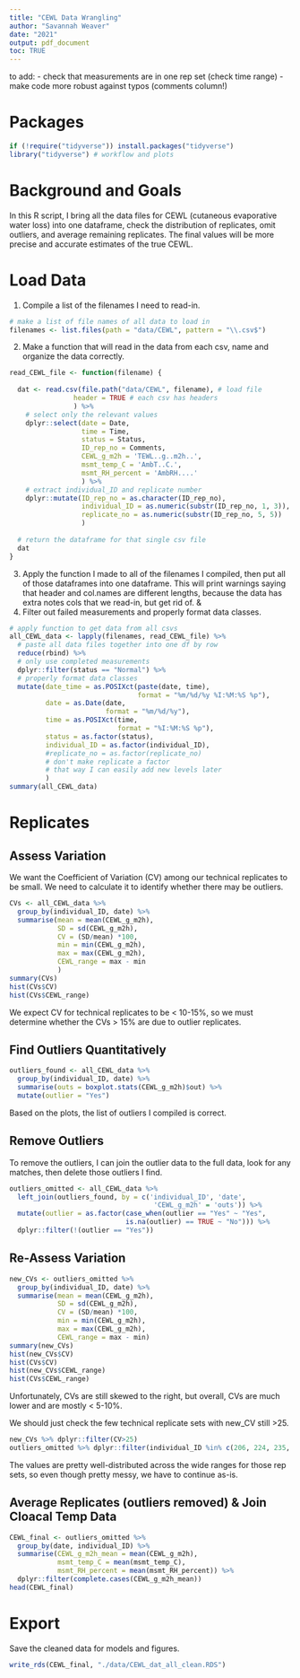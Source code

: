 ```yaml
---
title: "CEWL Data Wrangling"
author: "Savannah Weaver"
date: "2021"
output: pdf_document
toc: TRUE
---
```


to add:
- check that measurements are in one rep set (check time range)
- make code more robust against typos (comments column!)

# Packages

```r
if (!require("tidyverse")) install.packages("tidyverse")
library("tidyverse") # workflow and plots
```


# Background and Goals

In this R script, I bring all the data files for CEWL (cutaneous evaporative water loss) into one dataframe, check the distribution of replicates, omit outliers, and average remaining replicates. The final values will be more precise and accurate estimates of the true CEWL.


# Load Data

1. Compile a list of the filenames I need to read-in.

```r
# make a list of file names of all data to load in
filenames <- list.files(path = "data/CEWL", pattern = "\\.csv$")
```

2. Make a function that will read in the data from each csv, name and organize the data correctly. 

```r
read_CEWL_file <- function(filename) {
  
  dat <- read.csv(file.path("data/CEWL", filename), # load file
                header = TRUE # each csv has headers
                ) %>%
    # select only the relevant values
    dplyr::select(date = Date, 
                  time = Time, 
                  status = Status,
                  ID_rep_no = Comments,
                  CEWL_g_m2h = 'TEWL..g..m2h..', 
                  msmt_temp_C = 'AmbT..C.', 
                  msmt_RH_percent = 'AmbRH....'
                  ) %>%
    # extract individual_ID and replicate number
    dplyr::mutate(ID_rep_no = as.character(ID_rep_no),
                  individual_ID = as.numeric(substr(ID_rep_no, 1, 3)),
                  replicate_no = as.numeric(substr(ID_rep_no, 5, 5))
                  )
  
  # return the dataframe for that single csv file
  dat
}
```

3. Apply the function I made to all of the filenames I compiled, then put all of those dataframes into one dataframe. This will print warnings saying that header and col.names are different lengths, because the data has extra notes cols that we read-in, but get rid of.
&
4. Filter out failed measurements and properly format data classes.

```r
# apply function to get data from all csvs
all_CEWL_data <- lapply(filenames, read_CEWL_file) %>%
  # paste all data files together into one df by row
  reduce(rbind) %>%
  # only use completed measurements
  dplyr::filter(status == "Normal") %>%
  # properly format data classes
  mutate(date_time = as.POSIXct(paste(date, time), 
                                format = "%m/%d/%y %I:%M:%S %p"),
         date = as.Date(date, 
                        format = "%m/%d/%y"),
         time = as.POSIXct(time, 
                           format = "%I:%M:%S %p"),
         status = as.factor(status),
         individual_ID = as.factor(individual_ID),
         #replicate_no = as.factor(replicate_no)
         # don't make replicate a factor
         # that way I can easily add new levels later
         )
summary(all_CEWL_data)
```





# Replicates

## Assess Variation

We want the Coefficient of Variation (CV) among our technical replicates to be small. We need to calculate it to identify whether there may be outliers.

```r
CVs <- all_CEWL_data %>%
  group_by(individual_ID, date) %>%
  summarise(mean = mean(CEWL_g_m2h),
            SD = sd(CEWL_g_m2h),
            CV = (SD/mean) *100,
            min = min(CEWL_g_m2h),
            max = max(CEWL_g_m2h),
            CEWL_range = max - min
            )
summary(CVs)
hist(CVs$CV)
hist(CVs$CEWL_range) 
```

We expect CV for technical replicates to be < 10-15%, so we must determine whether the CVs > 15% are due to outlier replicates.



## Find Outliers Quantitatively

```r
outliers_found <- all_CEWL_data %>%
  group_by(individual_ID, date) %>%
  summarise(outs = boxplot.stats(CEWL_g_m2h)$out) %>%
  mutate(outlier = "Yes")
```

Based on the plots, the list of outliers I compiled is correct.


## Remove Outliers

To remove the outliers, I can join the outlier data to the full data, look for any matches, then delete those outliers I find.

```r
outliers_omitted <- all_CEWL_data %>%
  left_join(outliers_found, by = c('individual_ID', 'date', 
                                    'CEWL_g_m2h' = 'outs')) %>%
  mutate(outlier = as.factor(case_when(outlier == "Yes" ~ "Yes",
                             is.na(outlier) == TRUE ~ "No"))) %>%
  dplyr::filter(!(outlier == "Yes"))
```




## Re-Assess Variation

```r
new_CVs <- outliers_omitted %>%
  group_by(individual_ID, date) %>%
  summarise(mean = mean(CEWL_g_m2h),
            SD = sd(CEWL_g_m2h),
            CV = (SD/mean) *100,
            min = min(CEWL_g_m2h),
            max = max(CEWL_g_m2h),
            CEWL_range = max - min)
summary(new_CVs)
hist(new_CVs$CV)
hist(CVs$CV)
hist(new_CVs$CEWL_range) 
hist(CVs$CEWL_range) 
```


Unfortunately, CVs are still skewed to the right, but overall, CVs are much lower and are mostly < 5-10%. 

We should just check the few technical replicate sets with new_CV still >25.

```r
new_CVs %>% dplyr::filter(CV>25)
outliers_omitted %>% dplyr::filter(individual_ID %in% c(206, 224, 235, 271, 291))
```

The values are pretty well-distributed across the wide ranges for those rep sets, so even though pretty messy, we have to continue as-is.

## Average Replicates (outliers removed) & Join Cloacal Temp Data

```r
CEWL_final <- outliers_omitted %>%
  group_by(date, individual_ID) %>%
  summarise(CEWL_g_m2h_mean = mean(CEWL_g_m2h),
            msmt_temp_C = mean(msmt_temp_C),
            msmt_RH_percent = mean(msmt_RH_percent)) %>%
  dplyr::filter(complete.cases(CEWL_g_m2h_mean))
head(CEWL_final)
```


# Export

Save the cleaned data for models and figures.

```r
write_rds(CEWL_final, "./data/CEWL_dat_all_clean.RDS")
```



